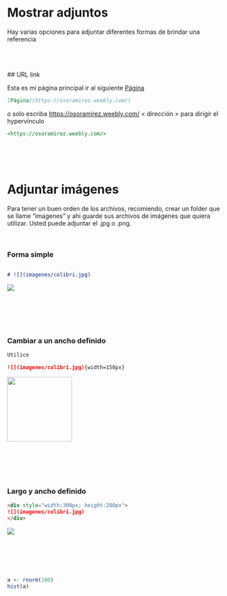 \
\

# Mostrar adjuntos

Hay varias opciones para adjuntar diferentes formas de brindar una referencia

\
\
\
## URL link

Esta es mi página principal ir al siguiente [Página](https://osoramirez.weebly.com/)
```markdown
[Página](https://osoramirez.weebly.com/)
```

o solo escriba  <https://osoramirez.weebly.com/>  < dirección > para dirigir el hypervínculo

```markdown
<https://osoramirez.weebly.com/> 
```

\
\
\

# Adjuntar imágenes

Para tener un buen orden de los archivos, recomiendo, crear un folder que se llame "imagenes" y ahi guarde sus archivos de imágenes que quiera utilizar.  Usted puede adjuntar el .jpg o .png.

$~$
$~$
$~$
$~$
$~$
$~$

### Forma simple

```markdown

# ![](imagenes/colibri.jpg)

```

![](imagenes/colibri.jpg)

\
\
\
\


### Cambiar a un ancho definido

```markdown
Utilice

![](imagenes/colibri.jpg){width=150px}

```
![](imagenes/colibri.jpg){width=150px}

\
\
\
\

### Largo y ancho definido

```markdown
<div style="width:300px; height:200px">
![](imagenes/colibri.jpg)
</div>
```

<div style="width:100px; height:100px">
![](imagenes/colibri.jpg)
</div>


```r
a <- rnorm(100)
hist(a)
```



